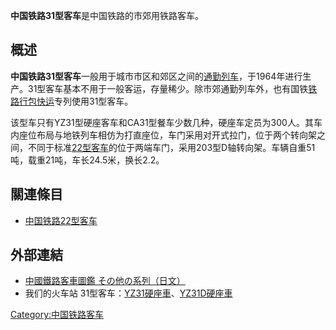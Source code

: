 {{鐵路車輛
|車輛名稱 = 中国铁路31型客车
|公司色 = #364E41
|圖像 = 
|pxl = 
|圖像說明 = 
|unit = 
|輛數 = 
|型號 = YZ31 CA31
|原產國 = 
|設計 = 
|製造 = 
|投產年份 = 1964年
|停產年份 = 
|類型 = 
|訂單編號 = 
|車輛編號 = 
|衍生型 = 
|衍生自 =
|營運路線 = 
|產量 = 
|設計最高速度 = 
|營運最高速度 = 
|載客量 =
|編組載客量 = 
|編組長度 = 
|全長 = 24,500
|全闊 =
|全高 = 
|車輛重量 = 
|編組總重量 = 
|軸距 = 
|軌距 = 
|輸出 = 
|轉向架 = 
|驅動裝置 = 
|控制裝置 = 
|制動方式 = 
|製造商 = 
|製造年份 = 
|投入服務日期 = 
|備註 = 
|全寬備註 = 
}}
'''中国铁路31型客车'''是中国铁路的市郊用铁路客车。

== 概述 ==

'''中国铁路31型客车'''一般用于城市市区和郊区之间的[[通勤列车|通勤列车]]，于1964年进行生产。31型客车基本不用于一般客运，存量稀少。除市郊通勤列车外，也有国铁[[铁路行包快运|铁路行包快运]]专列使用31型客车。

该型车只有YZ31型硬座客车和CA31型餐车少数几种，硬座车定员为300人。其车内座位布局与地铁列车相仿为打直座位，车门采用对开式拉门，位于两个转向架之间，不同于标准[[中国铁路22型客车|22型客车]]的位于两端车门，采用203型D轴转向架。车辆自重51吨，载重21吨，车长24.5米，换长2.2。

== 關連條目 ==
*[[中国铁路22型客车|中国铁路22型客车]]

==外部連結==
*[https://web.archive.org/web/20121222082615/http://1st.geocities.jp/hokuman_hailaer1/tentetsuki/china/pc/class30.htm 中國鐵路客車圖鑑 その他の系列（日文）]
*我们的火车站 31型客车：[http://www.trainfanz.com/series_info.aspx?Series=46&msg=636 YZ31硬座車]{{Wayback|url=http://www.trainfanz.com/series_info.aspx?Series=46&msg=636 |date=20150608083029 }}、[http://www.trainfanz.com/series_info.aspx?Series=46&msg=637 YZ31D硬座車]{{Wayback|url=http://www.trainfanz.com/series_info.aspx?Series=46&msg=637 |date=20150608062400 }}

{{中国铁路客车}}
{{China-rail-stub}}
[[Category:中国铁路客车|Category:中国铁路客车]]